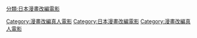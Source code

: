 [[分類:日本漫畫改編電影|分類:日本漫畫改編電影]]
[[Category:漫畫改編真人電影|Category:漫畫改編真人電影]]
[[Category:日本漫畫改編電影|Category:日本漫畫改編電影]]
[[Category:漫畫改編真人電影|Category:漫畫改編真人電影]]